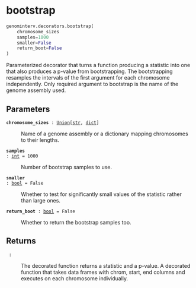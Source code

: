 # bootstrap { #genominterv.decorators.bootstrap }

```python
genominterv.decorators.bootstrap(
    chromosome_sizes
    samples=1000
    smaller=False
    return_boot=False
)
```

Parameterized decorator that turns a function producing a statistic into one that also
produces a p-value from bootstrapping. The bootstrapping resamples the
intervals of the first argument for each chromosome independently. Only
required argument to bootstrap is the name of the genome assembly used.

## Parameters {.doc-section .doc-section-parameters}

<code>[**chromosome_sizes**]{.parameter-name} [:]{.parameter-annotation-sep} [[Union](`typing.Union`)\[[str](`str`), [dict](`dict`)\]]{.parameter-annotation}</code>

:   Name of a genome assembly or a dictionary mapping chromosomes to their lengths.

<code>[**samples**]{.parameter-name} [:]{.parameter-annotation-sep} [[int](`int`)]{.parameter-annotation} [ = ]{.parameter-default-sep} [1000]{.parameter-default}</code>

:   Number of bootstrap samples to use.

<code>[**smaller**]{.parameter-name} [:]{.parameter-annotation-sep} [[bool](`bool`)]{.parameter-annotation} [ = ]{.parameter-default-sep} [False]{.parameter-default}</code>

:   Whether to test for significantly small values of the statistic rather than large ones.

<code>[**return_boot**]{.parameter-name} [:]{.parameter-annotation-sep} [[bool](`bool`)]{.parameter-annotation} [ = ]{.parameter-default-sep} [False]{.parameter-default}</code>

:   Whether to return the bootstrap samples too.

## Returns {.doc-section .doc-section-returns}

<code>[]{.parameter-name} [:]{.parameter-annotation-sep} []{.parameter-annotation}</code>

:   The decorated function returns a statistic and a p-value. A decorated function that takes data  frames with chrom, start, end columns and executes on each chromosome individually.